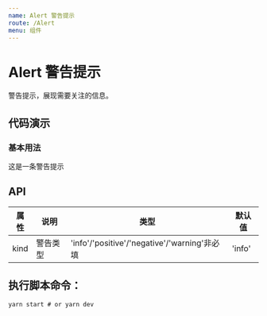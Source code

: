 ```yaml
---
name: Alert 警告提示
route: /Alert
menu: 组件
---
```



# Alert 警告提示

警告提示，展现需要关注的信息。

## 代码演示

### 基本用法

<Playground>
  <Alert kind="warning">这是一条警告提示</Alert>
</Playground>

## API

| 属性 | 说明     | 类型                                         | 默认值 |
| ---- | -------- | -------------------------------------------- | ------ |
| kind | 警告类型 | 'info'/'positive'/'negative'/'warning'非必填 | 'info' |

## 执行脚本命令：
```
yarn start # or yarn dev
```